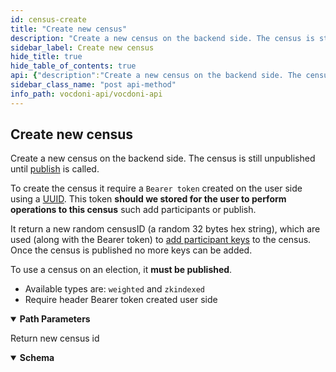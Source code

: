 ```yaml
---
id: census-create
title: "Create new census"
description: "Create a new census on the backend side. The census is still unpublished until [publish](census-publish) is"
sidebar_label: Create new census
hide_title: true
hide_table_of_contents: true
api: {"description":"Create a new census on the backend side. The census is still unpublished until [publish](census-publish) is \ncalled.  \n\nTo create the census it require a `Bearer token` created on the user side using a \n[UUID](https://en.wikipedia.org/wiki/Universally_unique_identifier). This token **should we stored for the user \nto perform operations to this census** such add participants or publish.\n\nIt return a new random censusID (a random 32 bytes hex string), which are used (along with the Bearer token) to \n[add participant keys](census-add-participants) to the census. Once the census is published no more keys can be \nadded.\n\nTo use a census on an election, it **must be published**.\n\n- Available types are: `weighted` and `zkindexed`\n- Require header Bearer token created user side","operationId":"censusCreate","tags":["Censuses"],"security":[{"bearerAuth":[]}],"parameters":[{"name":"type","in":"path","description":"Census types","required":true,"schema":{"type":"string","enum":["weighted","zkindexed"],"example":"weighted"}}],"responses":{"200":{"description":"Return new census id","content":{"application/json":{"schema":{"type":"object","properties":{"censusId":{"type":"string","description":"Random 32 bytes hex string","example":"b547a9c83ad7d61b568cf10ebbb25338d680810fa219fa69477cfbd860b386c2"}}}}}}},"method":"post","path":"/censuses/{type}","servers":[{"url":"https://api-dev.vocdoni.net/v2/"}],"securitySchemes":{"bearerAuth":{"type":"http","scheme":"bearer"}},"info":{"version":"2.0.0","title":"Vocdoni API","license":{"name":"MIT"},"description":"**Goals and Objectives:** \nThe Vocdoni API is meant to be the entry point for external integrators to add voting capabilities to an existing  CRM, customer base and product experience. The API should act as a satellite that facilitates creating votes using  Vocdoni, without the hassle of learning a deep platform.\nThis API should allow to perform the basic primitives of the Vocdoni Protocol such as manage organizations, voting  processes and be able to vote, abstracting as much as possible the complexity and doing so, offering simple and  clear methods to perform such actions.\nLast but not least, the API should be modular and allow further expansion with other independent modules such as  payments, CSPs, SSI providers, CRM’s, etc. becoming a open voting block/”lego” for the Web2.0 & Web 3.0 world."},"postman":{"name":"Create new census","description":{"content":"Create a new census on the backend side. The census is still unpublished until [publish](census-publish) is \ncalled.  \n\nTo create the census it require a `Bearer token` created on the user side using a \n[UUID](https://en.wikipedia.org/wiki/Universally_unique_identifier). This token **should we stored for the user \nto perform operations to this census** such add participants or publish.\n\nIt return a new random censusID (a random 32 bytes hex string), which are used (along with the Bearer token) to \n[add participant keys](census-add-participants) to the census. Once the census is published no more keys can be \nadded.\n\nTo use a census on an election, it **must be published**.\n\n- Available types are: `weighted` and `zkindexed`\n- Require header Bearer token created user side","type":"text/plain"},"url":{"path":["censuses",":type"],"host":["{{baseUrl}}"],"query":[],"variable":[{"disabled":false,"description":{"content":"(Required) Census types","type":"text/plain"},"type":"any","value":"","key":"type"}]},"header":[{"key":"Accept","value":"application/json"}],"method":"POST","auth":{"type":"bearer","bearer":[{"type":"any","value":"<Bearer Token>","key":"token"}]}}}
sidebar_class_name: "post api-method"
info_path: vocdoni-api/vocdoni-api
---
```



## Create new census



Create a new census on the backend side. The census is still unpublished until [publish](census-publish) is 
called.  

To create the census it require a `Bearer token` created on the user side using a 
[UUID](https://en.wikipedia.org/wiki/Universally_unique_identifier). This token **should we stored for the user 
to perform operations to this census** such add participants or publish.

It return a new random censusID (a random 32 bytes hex string), which are used (along with the Bearer token) to 
[add participant keys](census-add-participants) to the census. Once the census is published no more keys can be 
added.

To use a census on an election, it **must be published**.

- Available types are: `weighted` and `zkindexed`
- Require header Bearer token created user side

<details style={{"marginBottom":"1rem"}} data-collapsed={false} open={true}><summary style={{}}><strong>Path Parameters</strong></summary><div><ul><ParamsItem className={"paramsItem"} param={{"name":"type","in":"path","description":"Census types","required":true,"schema":{"type":"string","enum":["weighted","zkindexed"],"example":"weighted"}}}></ParamsItem></ul></div></details><div><ApiTabs><TabItem label={"200"} value={"200"}><div>

Return new census id

</div><div><MimeTabs schemaType={"response"}><TabItem label={"application/json"} value={"application/json"}><SchemaTabs><TabItem label={"Schema"} value={"Schema"}><details style={{}} data-collapsed={false} open={true}><summary style={{"textAlign":"left"}}><strong>Schema</strong></summary><div style={{"textAlign":"left","marginLeft":"1rem"}}></div><ul style={{"marginLeft":"1rem"}}><SchemaItem collapsible={false} name={"censusId"} required={false} schemaDescription={"Random 32 bytes hex string"} schemaName={"string"} qualifierMessage={undefined} defaultValue={undefined}></SchemaItem></ul></details></TabItem><TabItem label={"Example (from schema)"} value={"Example (from schema)"}><ResponseSamples responseExample={"{\n  \"censusId\": \"b547a9c83ad7d61b568cf10ebbb25338d680810fa219fa69477cfbd860b386c2\"\n}"} language={"json"}></ResponseSamples></TabItem></SchemaTabs></TabItem></MimeTabs></div></TabItem></ApiTabs></div>
      